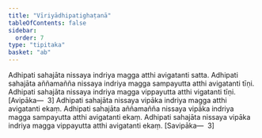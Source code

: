 ```yaml
---
title: "Vīriyādhipatighaṭanā"
tableOfContents: false
sidebar:
  order: 7
type: "tipitaka"
basket: "ab"
---
```



<DynamicBreadcrumb />

<Division number="315">

<Paragraph number="1026">
Adhipati sahajāta nissaya indriya magga atthi avigatanti satta. Adhipati sahajāta aññamañña nissaya indriya magga sampayutta atthi avigatanti tīṇi. Adhipati sahajāta nissaya indriya magga vippayutta atthi vigatanti tīṇi. [Avipāka—  3]
</Paragraph>

<Paragraph number="1027">
Adhipati sahajāta nissaya vipāka indriya magga atthi avigatanti ekaṃ. Adhipati sahajāta aññamañña nissaya vipāka indriya magga sampayutta atthi avigatanti ekaṃ. Adhipati sahajāta nissaya vipāka indriya magga vippayutta atthi avigatanti ekaṃ. [Savipāka—  3]
</Paragraph>
</Division>